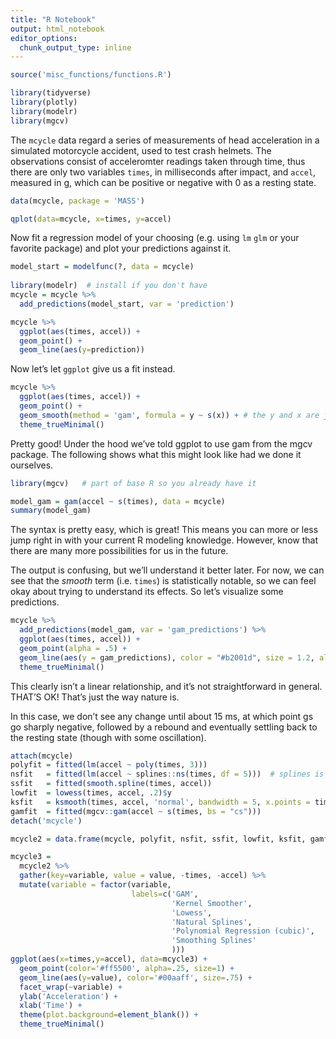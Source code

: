 ```yaml
---
title: "R Notebook"
output: html_notebook
editor_options: 
  chunk_output_type: inline
---
```


```r
source('misc_functions/functions.R')
```

```r
library(tidyverse)
library(plotly)
library(modelr)
library(mgcv)
```


The `mcycle` data regard a series of measurements of head acceleration in a simulated motorcycle accident, used to test crash helmets. The observations consist of acceleromter readings taken through time, thus there are only two variables `times`, in milliseconds after impact, and `accel`, measured in g, which can be positive or negative with 0 as a resting state.

```r

data(mcycle, package = 'MASS')

qplot(data=mcycle, x=times, y=accel)
```

Now fit a regression model of your choosing (e.g. using `lm` `glm` or your favorite package) and plot your predictions against it.  

```r
model_start = modelfunc(?, data = mcycle)
  
library(modelr)  # install if you don't have
mcycle = mcycle %>% 
  add_predictions(model_start, var = 'prediction')

mcycle %>% 
  ggplot(aes(times, accel)) +
  geom_point() +
  geom_line(aes(y=prediction))
```

Now let's let `ggplot` give us a fit instead.

```r
mcycle %>% 
  ggplot(aes(times, accel)) +
  geom_point() + 
  geom_smooth(method = 'gam', formula = y ~ s(x)) + # the y and x are just generic names for the axes
  theme_trueMinimal()
```

Pretty good!  Under the hood we've told ggplot to use gam from the mgcv package.  The following shows what this might look like had we done it ourselves.

```r
library(mgcv)   # part of base R so you already have it

model_gam = gam(accel ~ s(times), data = mcycle)
summary(model_gam)
```

The syntax is pretty easy, which is great!  This means you can more or less jump right in with your current R modeling knowledge.  However, know that there are many more possibilities for us in the future.

The output is confusing, but we'll understand it better later.  For now, we can see that the *smooth* term (i.e. `times`) is statistically notable, so we can feel okay about trying to understand its effects.  So let's visualize some predictions.


```r
mcycle %>% 
  add_predictions(model_gam, var = 'gam_predictions') %>% 
  ggplot(aes(times, accel)) +
  geom_point(alpha = .5) + 
  geom_line(aes(y = gam_predictions), color = "#b2001d", size = 1.2, alpha = .5) +
  theme_trueMinimal()
```


This clearly isn't a linear relationship, and it's not straightforward in general.  THAT'S OK! That's just the way nature is.  

In this case, we don't see any change until about 15 ms, at which point gs go sharply negative, followed by a rebound and eventually settling back to the resting state (though with some oscillation).  


```r
attach(mcycle)
polyfit = fitted(lm(accel ~ poly(times, 3)))
nsfit   = fitted(lm(accel ~ splines::ns(times, df = 5)))  # splines is part of base R
ssfit   = fitted(smooth.spline(times, accel))
lowfit  = lowess(times, accel, .2)$y
ksfit   = ksmooth(times, accel, 'normal', bandwidth = 5, x.points = times)$y
gamfit  = fitted(mgcv::gam(accel ~ s(times, bs = "cs")))
detach('mcycle')

mcycle2 = data.frame(mcycle, polyfit, nsfit, ssfit, lowfit, ksfit, gamfit)

mcycle3 = 
  mcycle2 %>% 
  gather(key=variable, value = value, -times, -accel) %>% 
  mutate(variable = factor(variable, 
                           labels=c('GAM', 
                                    'Kernel Smoother', 
                                    'Lowess', 
                                    'Natural Splines', 
                                    'Polynomial Regression (cubic)', 
                                    'Smoothing Splines'
                                    )))
ggplot(aes(x=times,y=accel), data=mcycle3) + 
  geom_point(color='#ff5500', alpha=.25, size=1) + 
  geom_line(aes(y=value), color='#00aaff', size=.75) +
  facet_wrap(~variable) +
  ylab('Acceleration') +
  xlab('Time') +
  theme(plot.background=element_blank()) +
  theme_trueMinimal()

```

